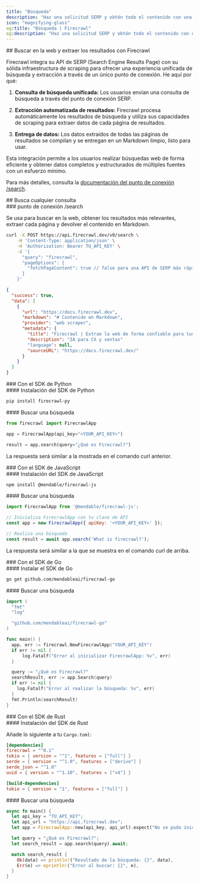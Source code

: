 ```yaml
---
title: "Búsqueda"
description: "Haz una solicitud SERP y obtén todo el contenido con una única solicitud a la API"
icon: "magnifying-glass"
og:title: "Búsqueda | Firecrawl"
og:description: "Haz una solicitud SERP y obtén todo el contenido con una única solicitud a la API"
---
```


<div id="searching-the-web-and-scraping-the-results-with-firecrawl">
  ## Buscar en la web y extraer los resultados con Firecrawl
</div>

Firecrawl integra su API de SERP (Search Engine Results Page) con su sólida infraestructura de scraping para ofrecer una experiencia unificada de búsqueda y extracción a través de un único punto de conexión. He aquí por qué:

1. **Consulta de búsqueda unificada:**
   Los usuarios envían una consulta de búsqueda a través del punto de conexión SERP.

2. **Extracción automatizada de resultados:**
   Firecrawl procesa automáticamente los resultados de búsqueda y utiliza sus capacidades de scraping para extraer datos de cada página de resultados.

3. **Entrega de datos:**
   Los datos extraídos de todas las páginas de resultados se compilan y se entregan en un Markdown limpio, listo para usar.

Esta integración permite a los usuarios realizar búsquedas web de forma eficiente y obtener datos completos y estructurados de múltiples fuentes con un esfuerzo mínimo.

Para más detalles, consulta la [documentación del punto de conexión /search](https://docs.firecrawl.dev/api-reference/endpoint/search).

<div id="search-any-query">
  ## Busca cualquier consulta
</div>

<div id="search-endpoint">
  ### punto de conexión /search
</div>

Se usa para buscar en la web, obtener los resultados más relevantes, extraer cada página y devolver el contenido en Markdown.

```bash
curl -X POST https://api.firecrawl.dev/v0/search \
    -H 'Content-Type: application/json' \
    -H 'Authorization: Bearer TU_API_KEY' \
    -d '{
      "query": "firecrawl",
      "pageOptions": {
        "fetchPageContent": true // false para una API de SERP más rápida
      }
    }'
```

```json
{
  "success": true,
  "data": [
    {
      "url": "https://docs.firecrawl.dev",
      "markdown": "# Contenido en Markdown",
      "provider": "web scraper",
      "metadata": {
        "title": "Firecrawl | Extrae la web de forma confiable para tus LLM",
        "description": "IA para CX y ventas"
        "language": null,
        "sourceURL": "https://docs.firecrawl.dev/"
      }
    }
  ]
}
```


<div id="with-python-sdk">
  ### Con el SDK de Python
</div>

<div id="installing-python-sdk">
  #### Instalación del SDK de Python
</div>

```bash
pip install firecrawl-py
```


<div id="search-a-query">
  #### Buscar una búsqueda
</div>

```python
from firecrawl import FirecrawlApp

app = FirecrawlApp(api_key="<YOUR_API_KEY>")

result = app.search(query="¿Qué es Firecrawl?")
```

La respuesta será similar a la mostrada en el comando curl anterior.


<div id="with-javascript-sdk">
  ### Con el SDK de JavaScript
</div>

<div id="installing-javascript-sdk">
  #### Instalación del SDK de JavaScript
</div>

```bash
npm install @mendable/firecrawl-js
```


<div id="search-a-query">
  #### Buscar una búsqueda
</div>

```javascript
import FirecrawlApp from '@mendable/firecrawl-js';

// Inicializa FirecrawlApp con tu clave de API
const app = new FirecrawlApp({ apiKey: '<YOUR_API_KEY>' });

// Realiza una búsqueda
const result = await app.search('What is firecrawl?');
```

La respuesta será similar a la que se muestra en el comando curl de arriba.


<div id="with-go-sdk">
  ### Con el SDK de Go
</div>

<div id="installing-go-sdk">
  #### Instalar el SDK de Go
</div>

```bash
go get github.com/mendableai/firecrawl-go
```


<div id="search-a-query">
  #### Buscar una búsqueda
</div>

```go
import (
  "fmt"
  "log"

  "github.com/mendableai/firecrawl-go"
)

func main() {
  app, err := firecrawl.NewFirecrawlApp("YOUR_API_KEY")
  if err != nil {
      log.Fatalf("Error al inicializar FirecrawlApp: %v", err)
  }

  query := "¿Qué es Firecrawl?"
  searchResult, err := app.Search(query)
  if err != nil {
    log.Fatalf("Error al realizar la búsqueda: %v", err)
  }
  fmt.Println(searchResult)
}
```


<div id="with-rust-sdk">
  ### Con el SDK de Rust
</div>

<div id="installing-rust-sdk">
  #### Instalación del SDK de Rust
</div>

Añade lo siguiente a tu `Cargo.toml`:

```toml
[dependencies]
firecrawl = "^0.1"
tokio = { version = "^1", features = ["full"] }
serde = { version = "^1.0", features = ["derive"] }
serde_json = "^1.0"
uuid = { version = "^1.10", features = ["v4"] }

[build-dependencies]
tokio = { version = "1", features = ["full"] }
```


<div id="search-a-query">
  #### Buscar una búsqueda
</div>

```rust
async fn main() {
  let api_key = "TU_API_KEY";
  let api_url = "https://api.firecrawl.dev";
  let app = FirecrawlApp::new(api_key, api_url).expect("No se pudo inicializar FirecrawlApp");

  let query = "¿Qué es Firecrawl?";
  let search_result = app.search(query).await;

  match search_result {
    Ok(data) => println!("Resultado de la búsqueda: {}", data),
    Err(e) => eprintln!("Error al buscar: {}", e),
  }
}
```
